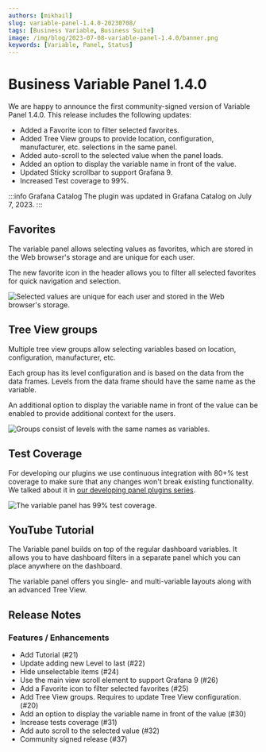 ```yaml
---
authors: [mikhail]
slug: variable-panel-1.4.0-20230708/
tags: [Business Variable, Business Suite]
image: /img/blog/2023-07-08-variable-panel-1.4.0/banner.png
keywords: [Variable, Panel, Status]
---
```



# Business Variable Panel 1.4.0

We are happy to announce the first community-signed version of Variable Panel 1.4.0. This release includes the following updates:

- Added a Favorite icon to filter selected favorites.
- Added Tree View groups to provide location, configuration, manufacturer, etc. selections in the same panel.
- Added auto-scroll to the selected value when the panel loads.
- Added an option to display the variable name in front of the value.
- Updated Sticky scrollbar to support Grafana 9.
- Increased Test coverage to 99%.

:::info Grafana Catalog
The plugin was updated in Grafana Catalog on July 7, 2023.
:::

## Favorites

The variable panel allows selecting values as favorites, which are stored in the Web browser's storage and are unique for each user.

The new favorite icon in the header allows you to filter all selected favorites for quick navigation and selection.

<Image
  title="Selected values are unique for each user and stored in the Web browser's storage."
  src="/img/blog/2023-07-08-variable-panel-1.4.0/favorites.png"
/>

## Tree View groups

Multiple tree view groups allow selecting variables based on location, configuration, manufacturer, etc.

Each group has its level configuration and is based on the data from the data frames. Levels from the data frame should have the same name as the variable.

An additional option to display the variable name in front of the value can be enabled to provide additional context for the users.

<Image
  title="Groups consist of levels with the same names as variables."
  src="/img/blog/2023-07-08-variable-panel-1.4.0/groups.png"
/>

## Test Coverage

For developing our plugins we use continuous integration with 80+% test coverage to make sure that any changes won't break existing functionality. We talked about it in [our developing panel plugins series](https://youtube.com/watch?v=ga5Ik32vqIw).

<Image
  title="The variable panel has 99% test coverage."
  src="/img/blog/2023-07-08-variable-panel-1.4.0/codecov.png"
/>

<GettingStarted />

## YouTube Tutorial

The Variable panel builds on top of the regular dashboard variables. It allows you to have dashboard filters in a separate panel which you can place anywhere on the dashboard.

The variable panel offers you single- and multi-variable layouts along with an advanced Tree View.

<Youtube
  id="mYYtMW9qiPA"
  title="Demonstrates the Variable panel functionality."
/>

## Release Notes

### Features / Enhancements

- Add Tutorial (#21)
- Update adding new Level to last (#22)
- Hide unselectable items (#24)
- Use the main view scroll element to support Grafana 9 (#26)
- Add a Favorite icon to filter selected favorites (#25)
- Add Tree View groups. Requires to update Tree View configuration. (#20)
- Add an option to display the variable name in front of the value (#30)
- Increase tests coverage (#31)
- Add auto scroll to the selected value (#32)
- Community signed release (#37)

<Feedback />
